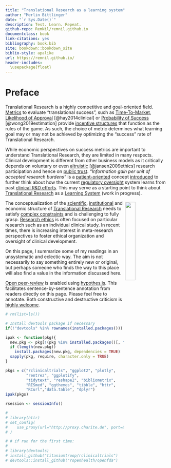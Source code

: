 ```yaml
---
title: "Translational Research as a learning system"
author: "Merlin Bittlinger"
date: "`r Sys.Date()`"
description: Test. Learn. Repeat.
github-repo: RemNil/remnil.github.io
documentclass: book
link-citations: yes
bibliography: book.bib
site: bookdown::bookdown_site
biblio-style: apalike
url: https://remnil.github.io/
header-includes:
  \usepackage{float}
---
```


# Preface {-}
Translational Research is a highly competitive and goal-oriented field. [Metrics](https://en.wikipedia.org/wiki/Performance_indicator) to evaluate "translational success", such as [Time-To-Market](https://en.wikipedia.org/wiki/Time_to_market), [Likelihood of Approval](https://www.nature.com/articles/nbt.2786) [@hay2014clinical] or [Probability of Success](https://academic.oup.com/biostatistics/article/20/2/273/4817524) [@wong2019estimation]  provide  [incentive structures](https://en.wikipedia.org/wiki/Incentive) that function as the rules of the game. As such, the choice of metric determines what learning goal may or may not be achieved by optimizing the "success" rate of Translational Research. 

While economic perspectives on success metrics are important to understand Translational Research, they are limited in many respects. Clinical development is different from other business models as it critically depends on voluntary or even [altruistic](https://onlinelibrary.wiley.com/doi/abs/10.1353/hcr.0.0164) [@jansen2009ethics] research participation and hence on [public trust](https://academic.oup.com/bjps/advance-article-abstract/doi/10.1093/bjps/axz023/5524669?redirectedFrom=fulltext). *"Information gain per unit of accepted research burdens"* is a [patient-oriented](https://en.wikipedia.org/wiki/Patient-centered_outcomes) concept [introduced](https://www.youtube.com/watch?v=5ECTE0gbwFU=0m52s) to further think about how the current [regulatory oversight](https://www.ich.org/) system learns from past [clinical R&D efforts](https://www.ema.europa.eu/en/documents/other/laboratory-patient-journey-centrally-authorised-medicine_en.pdf). This may serve as a starting point to think about [Translational Research](https://en.wikipedia.org/wiki/Translational_research) as a [Learning System](https://remnil.github.io/TestLearnRepeat/learning.html) (work in progress). 

![](https://media.giphy.com/media/4TgrpouKssdiNzeax5/giphy.gif){style="float: right; top: 0; right: 0; width: 25%; padding: 5px;"}

The conceptualization of the [scientific](https://www.ncbi.nlm.nih.gov/books/NBK92015/), [institutional](https://www.youtube.com/watch?v=U_6ear-yORE) and economic structure of [Translational Research](https://en.wikipedia.org/wiki/Translational_research) needs to satisfy [complex constraints](https://sistemas.colmex.mx/Reportes/LACEALAMES/LACEA-LAMES2019_paper_106.pdf) and is challenging to fully grasp. [Research ethics](https://cioms.ch/shop/product/international-ethical-guidelines-for-health-related-research-involving-humans/) is often focused on particular research such as an individual clinical study. In recent times, there is increasing interest in meta-research perspectives to foster ethical organization and oversight of clinical development. 


On this page, I summarize some of my readings in an unsystematic and eclectic way. The aim is not necessarily to say something entirely new or original, but perhaps someone who finds the way to this place will also find a value in the information discussed here.

[Open peer-review](http://www.openreviewtoolkit.org/) is enabled using [hypothes.is](https://web.hypothes.is/). This facilitates sentence-by-sentence annotation from readers directly on this page. Please feel free to annotate. Both constructive and destructive criticism is [highly welcome](http://www.youtube.com/watch?v=ztmvtKLuR7I&t=10m48s).


```r
# rm(list=ls())

# Install devtools package if necessary
if(!"devtools" %in% rownames(installed.packages())) install.packages("devtools")

ipak <- function(pkg){
  new.pkg <- pkg[!(pkg %in% installed.packages()[, "Package"])]
  if (length(new.pkg)) 
    install.packages(new.pkg, dependencies = TRUE)
  sapply(pkg, require, character.only = TRUE)
}

pkgs = c("rclinicaltrials", "ggplot2", "plotly", 
         "rentrez", "ggplotify", 
         "tidytext", "reshape2", "bibliometrix",
         "RISmed", "ggthemes", "tibble", "httr", 
         "RCurl","data.table", "dplyr")
ipak(pkgs)

rsession <- sessionInfo()

# 
# library(httr)
# set_config(
#    use_proxy(url="http://proxy.charite.de", port=8080, username="bittlinm", password="hthUVd7qd6sck!")
# )

# # if run for the first time:
# 
# library(devtools)
# install_github("titaniumtroop/rclinicaltrials")
# devtools::install_github("ropenhealth/openfda")

```

